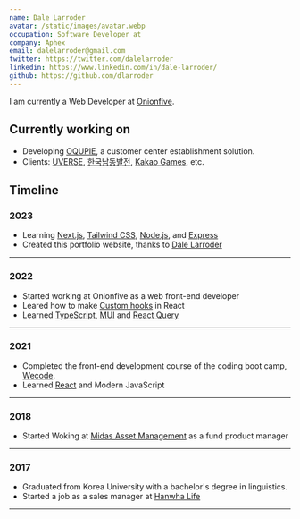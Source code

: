```yaml
---
name: Dale Larroder
avatar: /static/images/avatar.webp
occupation: Software Developer at
company: Aphex
email: dalelarroder@gmail.com
twitter: https://twitter.com/dalelarroder
linkedin: https://www.linkedin.com/in/dale-larroder/
github: https://github.com/dlarroder
---
```


I am currently a Web Developer at [Onionfive](https://www.oqupie.com/ko/about-us/).

## Currently working on

- Developing [OQUPIE](https://www.oqupie.com/), a customer center establishment solution.
- Clients: [UVERSE](https://uverse1.oqupie.com/portal/2006), [한국남동발전](https://koen.oqupie.com/portal/1785), [Kakao Games](https://kakaogames.oqupie.com/portals/1154), etc.

## Timeline

### 2023

- Learning [Next.js](https://nextjs.org/), [Tailwind CSS](https://tailwindcss.com/), [Node.js](https://nodejs.org/), and [Express](https://expressjs.com/)
- Created this portfolio website, thanks to [Dale Larroder](https://github.com/dlarroder/dalelarroder)

---

### 2022

- Started working at Onionfive as a web front-end developer
- Leared how to make [Custom hooks](https://ko.reactjs.org/docs/hooks-custom.html) in React
- Learned [TypeScript](https://www.typescriptlang.org/), [MUI](https://mui.com/) and [React Query](https://tanstack.com/query/latest)

---

### 2021

- Completed the front-end development course of the coding boot camp, [Wecode](https://wecode.co.kr/).
- Learned [React](https://reactjs.org/) and Modern JavaScript

---

### 2018

- Started Woking at [Midas Asset Management](http://midasasset.com/eng) as a fund product manager

---

### 2017

- Graduated from Korea University with a bachelor's degree in linguistics.
- Started a job as a sales manager at [Hanwha Life](https://www.hanwhalife.com/static/company/english/EN_0000000_P10000.htm)

---
